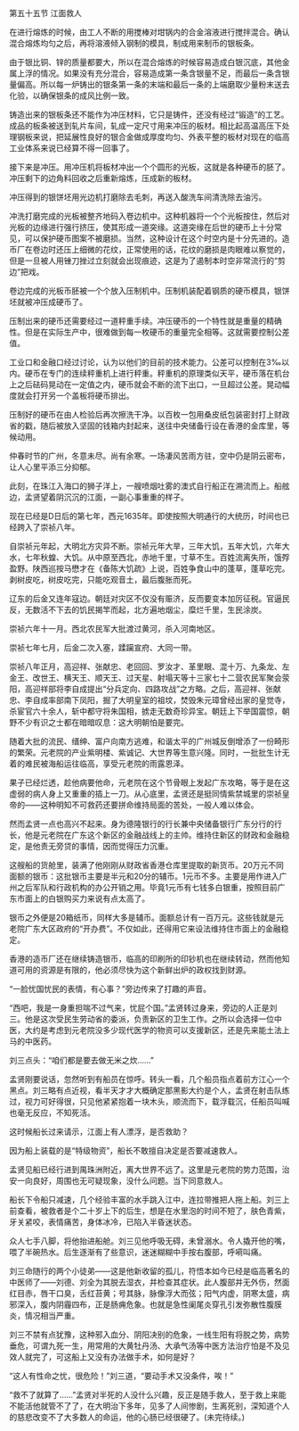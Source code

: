 

第五十五节 江面救人

在进行熔炼的时候，由工人不断的用搅棒对坩锅内的合金溶液进行搅拌混合。确认混合熔炼均匀之后，再将溶液倾入钢制的模具，制成用来制币的银板条。

由于银比铜、锌的质量都要大，所以在混合熔炼的时候容易造成白银沉底，其他金属上浮的情况。如果没有充分混合，容易造成第一条含银量不足，而最后一条含银量偏高。所以每一炉铸出的银条第一条的末端和最后一条的上端磨取少量粉末送去化验，以确保银条的成风比例一致。

铸造出来的银板条还不能作为冲压材料，它只是铸件，还没有经过“锻造”的工艺。成品的板条被送到轧片车间，轧成一定尺寸用来冲压的板材。相比起高温高压下处理钢板来说，把延展性良好的银合金做成厚度均匀、外表平整的板材对现在的临高工业体系来说已经算不得一回事了。

接下来是冲压。用冲压机将板材冲出一个个圆形的光板，这就是各种硬币的胚了。冲压剩下的边角料回收之后重新熔炼，压成新的板材。

冲压得到的银饼坯用光边机打磨除去毛刺，再送入酸洗车间清洗除去油污。

冲洗打磨完成的光板被整齐地码入卷边机中。这种机器将一个个光板按住，然后对光板的边缘进行强行挤压，使其形成一道突缘。这道突缘在后世的硬币上十分常见，可以保护硬币图案不被磨损。当然，这种设计在这个时空内是十分先进的。造币厂在卷边时还压上细微的花纹，正常使用的话，花纹的磨损是肉眼难以察觉的，但是一旦被人用锉刀挫过立刻就会出现痕迹，这是为了遏制本时空非常流行的“剪边”把戏。

卷边完成的光板币胚被一个个放入压制机中。压制机装配着钢质的硬币模具，银饼坯就被冲压成硬币了。

压制出来的硬币还需要经过一道秤重手续。冲压硬币的一个特性就是重量的精确性。但是在实际生产中，很难做到每一枚硬币的重量完全相等。这就需要控制公差值。

工业口和金融口经过讨论，认为以他们的目前的技术能力。公差可以控制在3‰以内。硬币在专门的连续秤重机上进行秤重。秤重机的原理类似天平，硬币落在机台上之后砝码晃动在一定值之内，硬币就会不断的流下出口，一旦超过公差。晃动幅度就会打开另一个盖板将硬币排出。

压制好的硬币在由人检验后再次擦洗干净。以百枚一包用桑皮纸包装密封打上财政省的戳，随后被放入坚固的钱箱内封起来，送往中央储备行设在香港的金库里，等候动用。

仲春时节的广州，冬意未尽。尚有余寒。一场凄风苦雨方驻，空中仍是阴云密布，让人心里平添三分抑郁。

此刻，在珠江入海口的狮子洋上，一艘喷烟吐雾的澳式自行船正在溯流而上。船舷边，孟贤望着阴沉沉的江面，一副心事重重的样子。

现在已经是D日后的第七年，西元1635年。即使按照大明通行的大统历，时间也已经跨入了崇祯八年。

自崇祯元年起，大明北方灾异不断。崇祯元年大旱，三年大饥，五年大饥，六年大水，七年秋蝗、大饥。从中原至西北，赤地千里，寸草不生。百姓流离失所，饿殍盈野。陕西巡按马懋才在《备陈大饥疏》上说，百姓争食山中的蓬草，蓬草吃完。剥树皮吃，树皮吃完，只能吃观音土，最后腹胀而死。

辽东的后金又连年寇边。朝廷对灾区不仅没有赈济，反而要变本加厉征税。官逼民反，无数活不下去的饥民揭竿而起，北方遍地烟尘，糜烂千里，生民涂炭。

崇祯六年十一月。西北农民军大批渡过黄河，杀入河南地区。

崇祯七年七月，后金二次入塞，蹂躏宣府、大同一带。

崇祯八年正月，高迎祥、张献忠、老回回、罗汝才、革里眼、混十万、九条龙、左金王、改世王、横天王、顺天王、过天星、射塌天等十三家七十二营农民军聚会荥阳，高迎祥部将李自成提出“分兵定向、四路攻战”之方略。之后，高迎祥、张献忠、李自成率部南下凤阳，掘了大明皇室的祖坟，焚毁朱元璋曾经出家的皇觉寺，杀宦官六十余人，斩中都守将朱国相，掳走无数奇珍异宝。朝廷上下举国震惊，朝野不少有识之士都在暗暗叹息：这大明朝怕是要完。

随着大批的流民、缙绅、富户向南方逃难，和谐太平的广州城反倒增添了一份畸形的繁荣。元老院的产业紫明楼、紫诚记、大世界等生意兴隆。同时，一批批生计无着的难民被海船运往临高，享受元老院的雨露恩泽。

果子已经烂透，趁他病要他命，元老院在这个节骨眼上发起广东攻略，等于是在这虚弱的病人身上又重重的插上一刀。从心底里，孟贤还是挺同情紫禁城里的崇祯皇帝的――这种明知不可救药还要拼命维持局面的苦处，一般人难以体会。

然而孟贤一点也高兴不起来。身为德隆银行的行长兼中央储备银行广东分行的行长，他是元老院在广东这个新区的金融战线上的主帅。维持住新区的财政和金融稳定，是他责无旁贷的事情，因而觉得压力沉重。

这艘船的货舱里，装满了他刚刚从财政省香港仓库里提取的新货币。20万元不同面额的银币：这批银币主要是半元和20分的辅币。1元币不多。主要是用作进入广州之后军队和行政机构的办公开销之用。毕竟1元币有七钱多白银重，按照目前广东市面上的白银购买力来说有点太高了。

银币之外便是20箱纸币，同样大多是辅币。面额总计有一百万元。这些钱就是元老院广东大区政府的“开办费”。不仅如此，还得用它来设法维持住市面上的金融稳定。

香港的造币厂还在继续铸造银币，临高的印刷所的印钞机也在继续转动，然而他知道可用的资源是有限的，他必须尽快为这个新鲜出炉的政权找到财源。

“一脸忧国忧民的表情，有心事？”旁边传来了打趣的声音。

“西吧，我是一身重担喘不过气来，忧屁个国。”孟贤转过身来，旁边的人正是刘三。他是这次受民生劳动省的委派，负责新区的卫生工作。之所以会选择一位中医，大约是考虑到元老院没多少现代医学的物资可以支援新区，还是先来能土法上马的中医药。

刘三点头：“咱们都是要去做无米之炊……”

孟贤刚要说话，忽然听到有船员在惊呼。转头一看，几个船员指点着前方江心一个黑点。刘三略有点近视，看半天才才大概确定那黑影大约是个人，孟贤在射击队练过，视力可好得很，只见他紧紧抱着一块木头，顺流而下，载浮载沉，任船员叫喊也毫无反应，不知死活。

这时候船长过来请示，江面上有人漂浮，是否救助？

因为船上装载的是“特级物资”，船长不敢擅自决定是否要减速救人。

孟贤见船已经行进到禺珠洲附近，离大世界不远了。这里是元老院的势力范围，治安一向良好，周围也无可疑现象，没什么问题。当下同意救人。

船长下令船只减速，几个经验丰富的水手跳入江中，连拉带推把人拖上船。刘三上前查看，被救者是个二十岁上下的后生，想是在水里泡的时间不短了，肤色青紫，牙关紧咬，表情痛苦，身体冰冷，已陷入半昏迷状态。

众人七手八脚，将他抬进船舱。刘三见他呼吸无碍，未曾溺水。令人撬开他的嘴，喂了半碗热水。后生逐渐有了些意识，迷迷糊糊中手按右腹部，呼嗬叫痛。

刘三命随行的两个小徒弟——这是他新收留的孤儿，符悟本如今已经是临高著名的中医师了——刘德、刘全为其脱去湿衣，并检查其症状。此人腹部并无外伤，然面红目赤，唇干口臭，舌红苔黄；号其脉，脉像浮大而弦；阳气内虚，阴寒太盛，病邪深入，腹内阴霾四布，正是肠痈危象。也就是急性阑尾炎穿孔引发弥散性腹膜炎，情况相当严重。

刘三不禁有点犹豫，这种邪入血分、阴阳决别的危象，一线生阳有将脱之势，病势垂危，可谓九死一生，用常用的大黄牡丹汤、大承气汤等中医方法治疗怕是不及见效人就完了，可这船上又没有办法做手术，如何是好？

“这人有性命之忧，很危险！”刘三道，“要动手术又没条件，唉！”

“救不了就算了……”孟贤对半死的人没什么兴趣，反正是随手救人，至于救上来能不能活他就管不了了，在大明治下多年，见多了人间惨剧，生离死别，深知道个人的慈悲改变不了大多数人的命运，他的心肠已经很硬了。(未完待续。)

